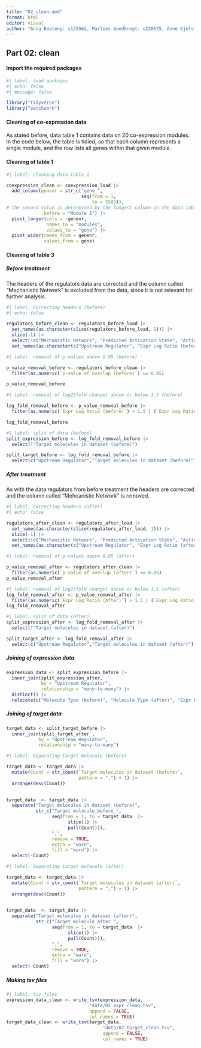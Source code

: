 ```yaml
---
title: "02_clean.qmd"
format: html
editor: visual
author: "Anna Boateng: s175562, Marlies Goedknegt: s220675, Anne Gjelstrup: s194530, Katja Jagd: s185395, Olivia Ronnenberg: s183359"
---
```


## Part 02: clean

#### Import the required packages

```r

#| label: load packages
#| echo: false
#| message: false

library("tidyverse")
library("patchwork")

```

#### Cleaning of co-expression data

As stated before, data table 1 contains data on 20 co-expression modules. In the code below, the table is tidied, so that each column represents a single module, and the row lists all genes within that given module.

#### Cleaning of table 1

```r

#| label: cleaning data table 1

coexpression_clean <- coexpression_load |>
  add_column(genenr = str_c("gene_",
                            seq(from = 1,
                                to = 5585)),
# the second value is determined by the longest column in the data table with nrow(coexpression_load), aka the module with the highest number of genes
             .before = "Module 1") |>
  pivot_longer(cols = -genenr,
               names_to = "modules",
               values_to = "gene") |>
  pivot_wider(names_from = genenr,
              values_from = gene)

```

#### Cleaning of table 3

##### Before treatment

The headers of the regulators data are corrected and the column called "Mechanistic Network" is excluded from the data, since it is not relevant for further analysis.

```r

#| label: Correcting headers (before)
#| echo: false

regulators_before_clean <- regulators_before_load |>
  set_names(as.character(slice(regulators_before_load, 1))) |>
  slice(-1) |>
  select(!c("Mechanistic Network", "Predicted Activation State", "Activation z-score")) |>
  set_names(as.character(c("Upstream Regulator", "Expr Log Ratio (before)", "Molecule Type (before)", "p-value of overlap (before)", "Target molecules in dataset (before)")))

```

```r

#| label: removal of p-values above 0.05 (before)

p_value_removal_before <- regulators_before_clean |> 
  filter(as.numeric(`p-value of overlap (before)`) <= 0.05)

p_value_removal_before

```

```r

#| label: removal of log2(fold-change) above or below 1.5 (before)

log_fold_removal_before <- p_value_removal_before |> 
  filter(as.numeric(`Expr Log Ratio (before)`) > 1.5 | (`Expr Log Ratio (before)`) < -1.5)

log_fold_removal_before

```


```r
#| label: split of data (before)
split_expression_before <- log_fold_removal_before |> 
  select(!"Target molecules in dataset (before)")

split_target_before <- log_fold_removal_before |> 
  select(c("Upstream Regulator","Target molecules in dataset (before)"))
```


##### After treatment

As with the data regulators from before treatment the headers are corrected and the column called "Mehcanistic Network" is removed.

```r

#| label: Correcting headers (after)
#| echo: false

regulators_after_clean <- regulators_after_load |>
  set_names(as.character(slice(regulators_after_load, 1))) |>
  slice(-1) |>
  select(!c("Mechanistic Network", "Predicted Activation State", "Activation z-score")) |>
  set_names(as.character(c("Upstream Regulator", "Expr Log Ratio (after)", "Molecule Type (after)", "p-value of overlap (after)", "Target molecules in dataset (after)")))

```


```r
#| label: removal of p-values above 0.05 (after)

p_value_removal_after <- regulators_after_clean |> 
  filter(as.numeric(`p-value of overlap (after)`) <= 0.05)
p_value_removal_after
```

```r
#| label: removal of log2(fold-change) above or below 1.5 (after)
log_fold_removal_after <- p_value_removal_after |> 
  filter(as.numeric(`Expr Log Ratio (after)`) > 1.5 | (`Expr Log Ratio (after)`) < -1.5)
log_fold_removal_after
```

```r
#| label: split of data (after)
split_expression_after <- log_fold_removal_after |> 
  select(!"Target molecules in dataset (after)")

split_target_after <- log_fold_removal_after |> 
  select(c("Upstream Regulator","Target molecules in dataset (after)"))
```


##### Joining of expression data 


```r
expression_data <- split_expression_before |> 
  inner_join(split_expression_after,
             by = "Upstream Regulator", 
             relationship = "many-to-many") |> 
  distinct() |> 
  relocate(c("Molecule Type (before)", "Molecule Type (after)", "Expr Log Ratio (before)", "Expr Log Ratio (after)", "p-value of overlap (before)", "p-value of overlap (after)"), .after = "Upstream Regulator")

```


##### Joining of target data

```r

target_data <- split_target_before |> 
  inner_join(split_target_after ,
            by = "Upstream Regulator",
            relationship = "many-to-many")

```


```r
#| label: Separating target molecule (before)

target_data <- target_data |>
  mutate(Count = str_count(`Target molecules in dataset (before)`, 
                           pattern = ",") + 1) |>
  arrange(desc(Count))

 
target_data  <- target_data |>
  separate("Target molecules in dataset (before)",
           str_c("Target molecule_before_",
                 seq(from = 1, to = target_data  |>
                       slice(1) |>
                       pull(Count))),
                 ",",
                 remove = TRUE,
                 extra = "warn",
                 fill = "warn") |>
  select(-Count)

```

```r
#| label: Separating target molecule (after)

target_data <- target_data |>
  mutate(Count = str_count(`Target molecules in dataset (after)`, 
                           pattern = ",") + 1) |>
  arrange(desc(Count))

 
target_data  <- target_data |>
  separate("Target molecules in dataset (after)",
           str_c("Target molecule_after_",
                 seq(from = 1, to = target_data  |>
                       slice(1) |>
                       pull(Count))),
                 ",",
                 remove = TRUE,
                 extra = "warn",
                 fill = "warn") |>
  select(-Count)

```


##### Making tsv files 
```r
#| label: tsv files 
expression_data_clean <- write_tsv(expression_data,
                               "data/02_expr_clean.tsv",
                               append = FALSE,
                               col_names = TRUE)
target_data_clean <- write_tsv(target_data,
                                    "data/02_target_clean.tsv",
                                    append = FALSE,
                                    col_names = TRUE)

```

